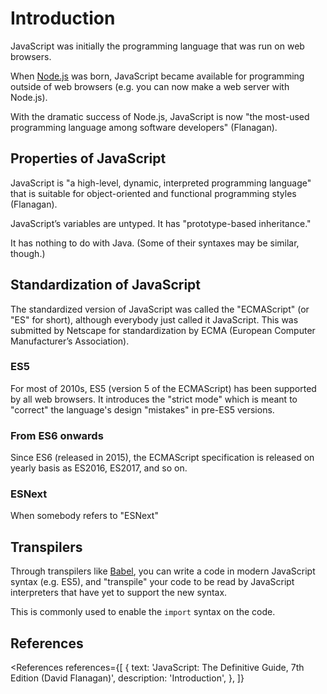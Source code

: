 
# Introduction

JavaScript was initially the programming language that was run on web browsers.

When [Node.js](https://nodejs.org/en/) was born, JavaScript became available for programming outside of web browsers (e.g. you can now make a web server with Node.js).

With the dramatic success of Node.js, JavaScript is now "the most-used programming language among software developers" (Flanagan).

## Properties of JavaScript

JavaScript is "a high-level, dynamic, interpreted programming language" that is suitable for object-oriented and functional programming styles (Flanagan).

JavaScript’s variables are untyped. It has "prototype-based inheritance."

It has nothing to do with Java. (Some of their syntaxes may be similar, though.)

## Standardization of JavaScript

The standardized version of JavaScript was called the "ECMAScript" (or "ES" for short), although everybody just called it JavaScript. This was submitted by Netscape for standardization by ECMA (European Computer Manufacturer’s Association).

### ES5

For most of 2010s, ES5 (version 5 of the ECMAScript) has been supported by all web browsers. It introduces the "strict mode" which is meant to "correct" the language's design "mistakes" in pre-ES5 versions.

### From ES6 onwards

Since ES6 (released in 2015), the ECMAScript specification is released on yearly basis as ES2016, ES2017, and so on.

### ESNext

When somebody refers to "ESNext"

## Transpilers

Through transpilers like [Babel](https://babeljs.io/), you can write a code in modern JavaScript syntax (e.g. ES5), and "transpile" your code to be read by JavaScript interpreters that have yet to support the new syntax.

This is commonly used to enable the `import` syntax on the code.

## References

<References
  references={[
    {
      text: 'JavaScript: The Definitive Guide, 7th Edition (David Flanagan)',
      description: 'Introduction',
    },
  ]}
></References>
